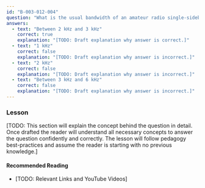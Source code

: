 ```yaml
---
id: "B-003-012-004"
question: "What is the usual bandwidth of an amateur radio single-sideband signal?"
answers:
  - text: "Between 2 kHz and 3 kHz"
    correct: true
    explanation: "[TODO: Draft explanation why answer is correct.]"
  - text: "1 kHz"
    correct: false
    explanation: "[TODO: Draft explanation why answer is incorrect.]"
  - text: "2 kHz"
    correct: false
    explanation: "[TODO: Draft explanation why answer is incorrect.]"
  - text: "Between 3 kHz and 6 kHz"
    correct: false
    explanation: "[TODO: Draft explanation why answer is incorrect.]"
---
```


### Lesson

[TODO: This section will explain the concept behind the question in detail. Once drafted the reader will understand all necessary concepts to answer the question confidently and correctly. The lesson will follow pedagogy best-practices and assume the reader is starting with no previous knowledge.]

#### Recommended Reading

- [TODO: Relevant Links and YouTube Videos]

